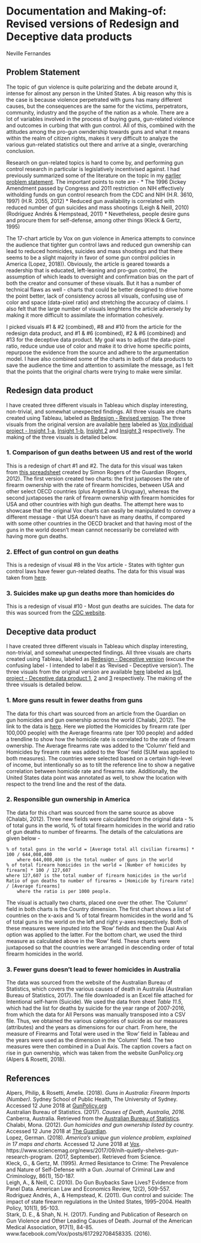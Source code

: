 

# Documentation and Making-of: Revised versions of Redesign and Deceptive data products  

Neville Fernandes

## Problem Statement  
The topic of gun violence is quite polarizing and the debate around it, intense for almost any person in the United States. A big reason why this is the case is because violence perpetrated with guns has many different causes, but the consequences are the same for the victims, perpetrators, community, industry and the psyche of the nation as a whole. There are a lot of variables involved in the process of buying guns, gun-related violence and outcomes in curbing that with gun control. All of this, combined with the attitudes among the pro-gun owndership towards guns and what it means within the realm of citizen rights, makes it very difficult to analyze the various gun-related statistics out there and arrive at a single, overarching conclusion.  

Research on gun-related topics is hard to come by, and performing gun control research in particular is legislatively incentivised against. I had previously summarized some of the literature on the topic in my [earlier problem statement](https://github.com/neophyticfern/Data-Viz-Individual-Project). The important points to note are - 
* The 1996 Dickey Amendment passed by Congress and 2011 restriction on NIH effectively witholding funds on gun control research from the CDC and NIH (H.R. 3610, 1997) (H.R. 2055, 2012)
* Reduced gun availability is correlated with reduced number of gun suicides and mass shootings (Leigh & Neill, 2010) (Rodríguez Andrés & Hempstead, 2011)
* Nevetheless, people desire guns and procure them for self-defense, among other things (Kleck & Gertz, 1995)  

The 17-chart article by Vox on gun violence in America attempts to convince the audience that tighter gun control laws and reduced gun ownership can lead to reduced homicides, suicides and mass shootings and that there seems to be a slight majority in favor of some gun control policies in America (Lopez, 2018)). Obviously, the article is geared towards a readership that is educated, left-leaning and pro-gun control, the assumption of which leads to oversight and confirmation bias on the part of both the creator and consumer of these visuals. But it has a number of technical flaws as well - charts that could be better designed to drive home the point better, lack of consistency across all visuals, confusing use of color and space (data-pixel ratio) and stretching the accuracy of claims. I also felt that the large number of visuals lenghtens the article adversely by making it more difficult to assimilate the information cohesively. 

I picked visuals #1 & #2 (combined), #8 and #10 from the article for the redesign data product, and #1 & #6 (combined), #2 & #6 (combined) and #13 for the deceptive data product. My goal was to adjust the data-pizel ratio, reduce undue use of color and make it to drive home specific points, repurpose the evidence from the source and adhere to the argumentation model. I have also combined some of the charts in both of data products to save the audience the time and attention to assimilate the message, as I felt that the points that the original charts were trying to make were similar.

## Redesign data product  

I have created three different visuals in Tableau which display interesting, non-trivial, and somewhat unexpected findings. All three visuals are charts created using Tableau, labeled as [Redesign - Revised version](https://public.tableau.com/profile/neville.fernandes#!/vizhome/Redesign-Revisedversion/Story1). The three visuals from the original version are available [here](https://public.tableau.com/profile/neville.fernandes#!/) labeled as [Vox individual project - Insight 1-a](https://public.tableau.com/profile/neville.fernandes#!/vizhome/Voxindividualproject-Insight1-a/Story1), [Insight 1-b](https://public.tableau.com/profile/neville.fernandes#!/vizhome/Gunownership-deaths/Story2), [Insight 2](https://public.tableau.com/profile/neville.fernandes#!/vizhome/Voxindividualproject-Insight2/Story1) and [Insight 3](https://public.tableau.com/profile/neville.fernandes#!/vizhome/Voxindividualproject-Insight3/Story1) respectively. The making of the three visuals is detailed below.  

### 1. Comparison of gun deaths between US and rest of the world
This is a redesign of chart #1 and #2. The data for this visual was taken from [this spreadsheet](https://docs.google.com/spreadsheets/d/1chqUZHuY6cXYrRYkuE0uwXisGaYvr7durZHJhpLGycs/) created by Simon Rogers of the Guardian (Rogers, 2012). The first version created two charts: the first juxtaposes the rate of firearm ownership with the rate of firearm homicides, between USA and other select OECD countries (plus Argentina & Uruguay), whereas the second juxtaposes the rank of firearm ownership with firearm homicides for USA and other countries with high gun deaths. The attempt here was to showcase that the original Vox charts can easily be manipulated to convey a different message - that USA doesn't have as many deaths, if compared with some other countries in the OECD bracket and that having most of the guns in the world doesn't mean cannot necessarily be correlated with having more gun deaths.

### 2. Effect of gun control on gun deaths
This is a redesign of visual #8 in the Vox article - States with tighter gun control laws have fewer gun-related deaths. The data for this visual was taken from [here](https://www.kff.org/other/state-indicator/firearms-death-rate-per-100000/?currentTimeframe=0&sortModel=%7B"colId":"Location","sort":"asc"%7D). 

### 3. Suicides make up gun deaths more than homicides do
This is a redesign of visual #10 - Most gun deaths are suicides. The data for this was sourced from the [CDC website](https://webappa.cdc.gov/sasweb/ncipc/mortrate10_us.html).

  
## Deceptive data product  

I have created three different visuals in Tableau which display interesting, non-trivial, and somewhat unexpected findings. All three visuals are charts created using Tableau, labeled as [Redesign - Deceptive version](https://public.tableau.com/profile/neville.fernandes#!/vizhome/Redesign-Deceptiveversion/Story2) (excuse the confusing label - I intended to label it as 'Revised - Deceptive version'). The three visuals from the original version are available [here](https://public.tableau.com/profile/neville.fernandes#!/) labeled as [Ind. project - Deceptive data product 1](https://public.tableau.com/profile/neville.fernandes#!/vizhome/Ind_Project-Deceptivedataproduct-1/Story1), [2](https://public.tableau.com/profile/neville.fernandes#!/vizhome/Ind_Project-Deceptivedataproduct-2/Story2) and [3](https://public.tableau.com/profile/neville.fernandes#!/vizhome/Ind_Project-Deceptivedataproduct-3/Story3) respectively. The making of the three visuals is detailed below.  

### 1. More guns result in fewer deaths from guns  
The data for this chart was sourced from an article from the Guardian on gun homicides and gun ownership across the world (Chalabi, 2012). The link to the data is [here](https://docs.google.com/spreadsheets/d/1chqUZHuY6cXYrRYkuE0uwXisGaYvr7durZHJhpLGycs/edit#gid=0). Here we plotted the Homicides by firearm rate (per 100,000 people) with the Average firearms rate (per 100 people) and added a trendline to show how the homicide rate is correlated to the rate of firearm ownership. The Average firearms rate was added to the 'Column' field and Homicides by firearm rate was added to the 'Row' field (SUM was applied to both measures). The countries were selected based on a certain high-level of income, but intentionally so as to tilt the reference line to show a negative correlation between homicide rate and firearms rate. Additionally, the United States data point was annotated as well, to show the location with respect to the trend line and the rest of the data.  

### 2. Responsible gun ownership in America  
The data for this chart was sourced from the same source as above (Chalabi, 2012). Three new fields were calculated from the original data - % of total guns in the world, % of total firearm homicides in the world and ratio of gun deaths to number of firearms. The details of the calculations are given below -  

	% of total guns in the world = [Average total all civilian firearms] * 100 / 644,008,400
		where 644,008,400 is the total number of guns in the world
	% of total firearm homicides in the world = [Number of homicides by firearm] * 100 / 127,607
	where 127,607 is the total number of firearm homicides in the world
	Ratio of gun deaths to number of firearms = [Homicide by firearm rate] / [Average firearms]
		where the ratio is per 1000 people.
  
The visual is actually two charts, placed one over the other. The 'Column' field in both charts is the Country dimension. The first chart shows a list of countries on the x-axis and % of total firearm homicides in the world and % of total guns in the world on the left and right y-axes respectively. Both of these measures were inputed into the 'Row' fields and then the Dual Axis option was applied to the latter. For the bottom chart, we used the third measure as calculated above in the 'Row' field. These charts were juxtaposed so that the countries were arranged in descending order of total firearm homicides in the world.  

### 3. Fewer guns doesn't lead to fewer homicides in Australia  
The data was sourced from the website of the Australian Bureau of Statistics, which covers the various causes of death in Australia (Australian Bureau of Statistics, 2017). The file downloaded is an Excel file attached for Intentional self-harm (Suicide). We used the data from sheet _Table 11.5_, which had the list for deaths by suicide for the year range of 2007-2016, from which the data for All Persons was manually transposed into a CSV file. Thus, we obtained the various categories of suicide as our measures (attributes) and the years as dimensions for our chart. From here, the measure of Firearms and Total were used in the 'Row' field in Tableau and the years were used as the dimension in the 'Column' field. The two measures were then combined in a Dual Axis. 
The caption covers a fact on rise in gun ownership, which was taken from the website GunPolicy.org (Alpers & Rosetti, 2018).  

## References  

Alpers, Philip, & Rosetti, Amelie. (2018). _Guns in Australia: Firearm Imports (Number)._ Sydney School of Public Health, The University of Sydney. Accessed 12 June 2018 at [GunPolicy.org](http://www.gunpolicy.org/firearms/compareyears/10/firearm_imports_number)  
Australian Bureau of Statistics. (2017). _Causes of Death, Australia, 2016._ Canberra, Australia. Retrieved from the [Australian Bureau of Statistics](http://www.abs.gov.au/AUSSTATS/abs@.nsf/DetailsPage/3303.02016?OpenDocument).  
Chalabi, Mona. (2012). _Gun homicides and gun ownership listed by country._ Accessed 12 June 2018 at [The Guardian](https://www.theguardian.com/news/datablog/2012/jul/22/gun-homicides-ownership-world-list).  
Lopez, German. (2018). _America's unique gun violence problem, explained in 17 maps and charts._ Accessed 12 June 2018 at [Vox](https://www.vox.com/policy-and-politics/2017/10/2/16399418/us-gun-violence-statistics-maps-charts).  
https://www.sciencemag.org/news/2017/09/nih-quietly-shelves-gun-research-program. (2017, September). Retrieved from Science.  
Kleck, G., & Gertz, M. (1995). Armed Resistance to Crime: The Prevalence and Nature of Self-Defense with a Gun. Journal of Criminal Law and Criminology, 86(1), 150-187.  
Leigh, A., & Neill, C. (2010). Do Gun Buybacks Save Lives? Evidence from Panel Data. American Law and Economics Review, 12(2), 509-557.  
Rodríguez Andrés, A., & Hempstead, K. (2011). Gun control and suicide: The impact of state firearm regulations in the United States, 1995–2004. Health Policy, 101(1), 95-103.  
Stark, D. E., & Shah, N. H. (2017). Funding and Publication of Research on Gun Violence and Other Leading Causes of Death. Journal of the American Medical Association, 917(1), 84-85.  
www.facebook.com/Vox/posts/617292708458335. (2016).  
